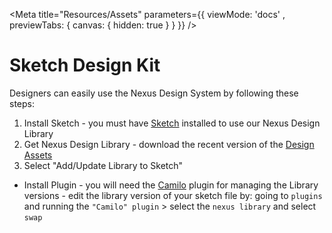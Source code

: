 
<Meta title="Resources/Assets" parameters={{ viewMode: 'docs' , previewTabs: { canvas: { hidden: true } } }} />

Sketch Design Kit
=================

Designers can easily use the Nexus Design System by following these steps:

1. Install Sketch - you must have [Sketch](https://www.sketch.com/) installed to use our Nexus Design Library
2. Get Nexus Design Library - download the recent version of the [Design
Assets](https://sketch.cloud/s/6cacde0d-b875-4d50-8d2a-e938f09fc7a9)
3. Select "Add/Update Library to Sketch"

* Install Plugin - you will need the [Camilo](https://github.com/Pausansol/Camilo) plugin for managing the Library
versions - edit the library version of your sketch file by: going to `plugins` and running the `"Camilo" plugin` >
select the `nexus library` and select `swap`
